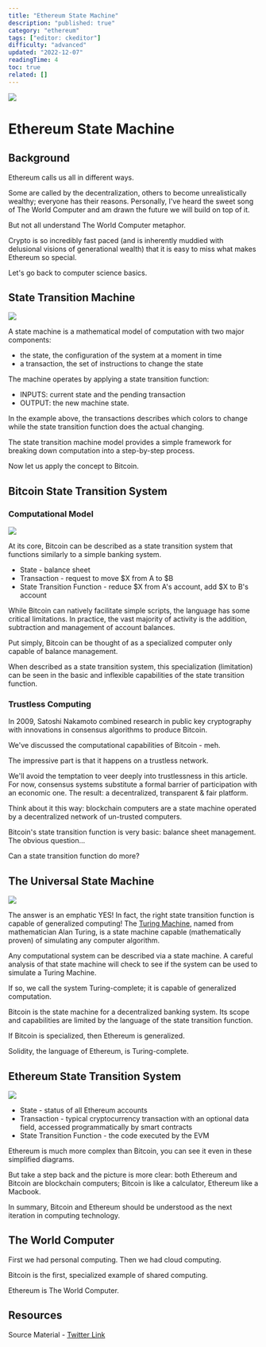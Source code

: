 ```yaml
---
title: "Ethereum State Machine"
description: "published: true"
category: "ethereum"
tags: ["editor: ckeditor"]
difficulty: "advanced"
updated: "2022-12-07"
readingTime: 4
toc: true
related: []
---
```


![](/images/state-machine-banner.jpeg)

# Ethereum State Machine

## Background

Ethereum calls us all in different ways. 

Some are called by the decentralization, others to become unrealistically wealthy; everyone has their reasons. Personally, I've heard the sweet song of The World Computer and am drawn the future we will build on top of it.

But not all understand The World Computer metaphor. 

Crypto is so incredibly fast paced (and is inherently muddied with delusional visions of generational wealth) that it is easy to miss what makes Ethereum so special. 

Let's go back to computer science basics.

## State Transition Machine

![](/images/state-machine-1.jpeg)

A state machine is a mathematical model of computation with two major components: 

*   the state, the configuration of the system at a moment in time 
*   a transaction, the set of instructions to change the state

The machine operates by applying a state transition function: 

*   INPUTS: current state and the pending transaction 
*   OUTPUT: the new machine state. 

In the example above, the transactions describes which colors to change while the state transition function does the actual changing.

The state transition machine model provides a simple framework for breaking down computation into a step-by-step process.

Now let us apply the concept to Bitcoin.

## Bitcoin State Transition System

### Computational Model

![](/images/state-machine-2.jpeg)

At its core, Bitcoin can be described as a state transition system that functions similarly to a simple banking system.

*   State - balance sheet
*   Transaction - request to move $X from A to $B
*   State Transition Function - reduce $X from A's account, add $X to B's account

While Bitcoin can natively facilitate simple scripts, the language has some critical limitations. In practice, the vast majority of activity is the addition, subtraction and management of account balances.

Put simply, Bitcoin can be thought of as a specialized computer only capable of balance management. 

When described as a state transition system, this specialization (limitation) can be seen in the basic and inflexible capabilities of the state transition function.

### Trustless Computing

In 2009, Satoshi Nakamoto combined research in public key cryptography with innovations in consensus algorithms to produce Bitcoin.

We've discussed the computational capabilities of Bitcoin - meh.

The impressive part is that it happens on a trustless network.

We'll avoid the temptation to veer deeply into trustlessness in this article. For now, consensus systems substitute a formal barrier of participation with an economic one. The result: a decentralized, transparent & fair platform.

Think about it this way: blockchain computers are a state machine operated by a decentralized network of un-trusted computers.

Bitcoin's state transition function is very basic: balance sheet management. The obvious question...

Can a state transition function do more?

## The Universal State Machine

![](/images/state-machine-3.jpeg)

The answer is an emphatic YES! In fact, the right state transition function is capable of generalized computing! The [Turing Machine](/concepts/turing-complete), named from mathematician Alan Turing, is a state machine capable (mathematically proven) of simulating any computer algorithm.

Any computational system can be described via a state machine. A careful analysis of that state machine will check to see if the system can be used to simulate a Turing Machine. 

If so, we call the system Turing-complete; it is capable of generalized computation.

Bitcoin is the state machine for a decentralized banking system. Its scope and capabilities are limited by the language of the state transition function.

If Bitcoin is specialized, then Ethereum is generalized.

Solidity, the language of Ethereum, is Turing-complete.

## Ethereum State Transition System

![](/images/state-machine-4.jpeg)

*   State - status of all Ethereum accounts
*   Transaction - typical cryptocurrency transaction with an optional data field, accessed programmatically by smart contracts
*   State Transition Function - the code executed by the EVM

Ethereum is much more complex than Bitcoin, you can see it even in these simplified diagrams.

But take a step back and the picture is more clear: both Ethereum and Bitcoin are blockchain computers; Bitcoin is like a calculator, Ethereum like a Macbook.

In summary, Bitcoin and Ethereum should be understood as the next iteration in computing technology.

## The World Computer

First we had personal computing. Then we had cloud computing.

Bitcoin is the first, specialized example of shared computing.

Ethereum is The World Computer.

## Resources

Source Material - [Twitter Link](https://twitter.com/logarithmicrex/status/1555684780921892864)

